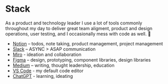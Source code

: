 # Stack

As a product and technology leader I use a lot of tools commonly throughout my day to deliver great team aligment, product and design operations, user testing, and I occasionally mess with code as well. 🚀

- [Notion](https://notion.so) – todos, note taking, product management, project management
- [Slack](https://www.slack.com) – ASYNC > ASAP communication
- [Miro](https://miro.com) - ideation and collaboration
- [Figma](https://www.figma.com) – design, prototyping, component libraries, design libraries
- [Medium](https://www.medium.com) – writing, thought leadership, education
- [VS Code](https://code.visualstudio.com/) - my default code editor
- [ChatGPT](https://chat.openai.com) - learning, ideating
